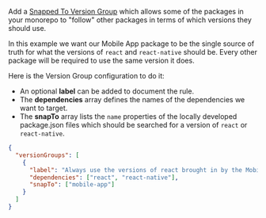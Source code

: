 
Add a [Snapped To Version Group](/syncpack/config/version-groups/snapped-to) which allows some of the packages in your monorepo to "follow" other packages in terms of which versions they should use.

In this example we want our Mobile App package to be the single source of truth for what the versions of `react` and `react-native` should be. Every other package will be required to use the same version it does.

Here is the Version Group configuration to do it:

- An optional **label** can be added to document the rule.
- The **dependencies** array defines the names of the dependencies we want to target.
- The **snapTo** array lists the `name` properties of the locally developed package.json files which should be searched for a version of `react` or `react-native`.

```json title=".syncpackrc"
{
  "versionGroups": [
    {
      "label": "Always use the versions of react brought in by the Mobile App",
      "dependencies": ["react", "react-native"],
      "snapTo": ["mobile-app"]
    }
  ]
}
```
